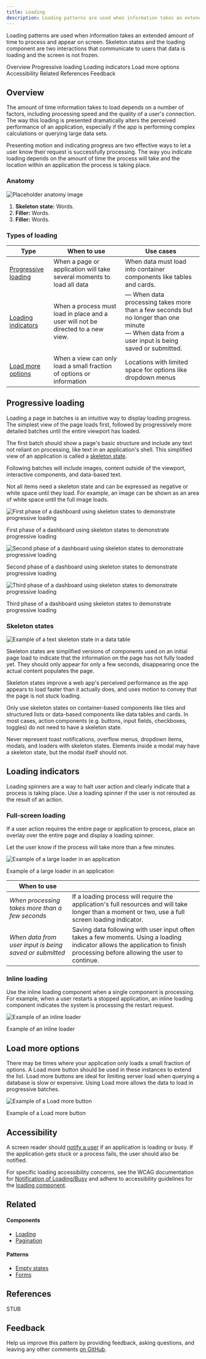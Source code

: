 ```yaml
---
title: Loading
description: Loading patterns are used when information takes an extended amount of time to process and appear on screen.
---
```


<PageDescription>

Loading patterns are used when information takes an extended amount of time to process and appear on screen. Skeleton states and the loading component are two interactions that communicate to users that data is loading and the screen is not frozen.

</PageDescription>

<AnchorLinks>

<AnchorLink>Overview</AnchorLink>
<AnchorLink>Progressive loading</AnchorLink>
<AnchorLink>Loading indicators</AnchorLink>
<AnchorLink>Load more options</AnchorLink>
<AnchorLink>Accessibility</AnchorLink>
<AnchorLink>Related</AnchorLink>
<AnchorLink>References</AnchorLink>
<AnchorLink>Feedback</AnchorLink>

</AnchorLinks>

## Overview

The amount of time information takes to load depends on a number of factors, including processing speed and the quality of a user's connection. The way this loading is presented dramatically alters the perceived performance of an application, especially if the app is performing complex calculations or querying large data sets.

Presenting motion and indicating progress are two effective ways to let a user know their request is successfully processing. The way you indicate loading depends on the amount of time the process will take and the location within an application the process is taking place.

### Anatomy

<Row>
<Column colLg={8}>

![Placeholder anatomy image](images/placeholder_guidance.png)

</Column>
</Row>

1. **Skeleton state:** Words.
1. **Filler:** Words.
1. **Filler:** Words.

### Types of loading

| Type                                        | When to use                                                                      | Use cases                                                                                                                                           |
| ------------------------------------------- | -------------------------------------------------------------------------------- | --------------------------------------------------------------------------------------------------------------------------------------------------- |
| [Progressive loading](#progressive-loading) | When a page or application will take several moments to load all data            | When data must load into container components like tables and cards.                                                                                |
| [Loading indicators](#loading-indicators)   | When a process must load in place and a user will not be directed to a new view. | — When data processing takes more than a few seconds but no longer than one minute <br />— When data from a user input is being saved or submitted. |
| [Load more options](#load-more-options)     | When a view can only load a small fraction of options or information             | Locations with limited space for options like dropdown menus                                                                                        |

## Progressive loading

Loading a page in batches is an intuitive way to display loading progress. The simplest view of the page loads first, followed by progressively more detailed batches until the entire viewport has loaded.

The first batch should show a page's basic structure and include any text not reliant on processing, like text in an application's shell. This simplified view of an application is called a [skeleton state](#skeleton-states).

Following batches will include images, content outside of the viewport, interactive components, and data-based text.

Not all items need a skeleton state and can be expressed as negative or white space until they load. For example, an image can be shown as an area of white space until the full image loads.

<Row>
<Column colLg={4}>

![First phase of a dashboard using skeleton states to demonstrate progressive loading](/images/prog-loading-1.png)

<Caption>
  First phase of a dashboard using skeleton states to demonstrate progressive
  loading
</Caption>

</Column>
<Column colLg={4}>

![Second phase of a dashboard using skeleton states to demonstrate progressive loading](/images/prog-loading-2.png)

<Caption>
  Second phase of a dashboard using skeleton states to demonstrate progressive
  loading
</Caption>

</Column>
<Column colLg={4}>

![Third phase of a dashboard using skeleton states to demonstrate progressive loading](/images/prog-loading-3.png)

<Caption>
  Third phase of a dashboard using skeleton states to demonstrate progressive
  loading
</Caption>

</Column>
</Row>

### Skeleton states

<Row>
<Column colLg={8}>

![Example of a text skeleton state in a data table](images/skeleton.png)

</Column>
</Row>

Skeleton states are simplified versions of components used on an initial page load to indicate that the information on the page has not fully loaded yet. They should only appear for only a few seconds, disappearing once the actual content populates the page.

Skeleton states improve a web app's perceived performance as the app appears to load faster than it actually does, and uses motion to convey that the page is not stuck loading.

Only use skeleton states on container-based components like tiles and structured lists or data-based components like data tables and cards. In most cases, action components (e.g. buttons, input fields, checkboxes, toggles) do not need to have a skeleton state.

Never represent toast notifications, overflow menus, dropdown items, modals, and loaders with skeleton states. Elements inside a modal may have a skeleton state, but the modal itself should not.

## Loading indicators

Loading spinners are a way to halt user action and clearly indicate that a process is taking place. Use a loading spinner if the user is not rerouted as the result of an action.

### Full-screen loading

If a user action requires the entire page or application to process, place an overlay over the entire page and display a loading spinner.

Let the user know if the process will take more than a few minutes.

<Row>
<Column colLg={8}>

![Example of a large loader in an application](/images/larger-loader.png)

<Caption>Example of a large loader in an application</Caption>

</Column>
</Row>

| When to use                                             |                                                                                                                                                                              |
| ------------------------------------------------------- | ---------------------------------------------------------------------------------------------------------------------------------------------------------------------------- |
| _When processing takes more than a few seconds_         | If a loading process will require the application's full resources and will take longer than a moment or two, use a full screen loading indicator.                           |
| _When data from user input is being saved or submitted_ | Saving data following with user input often takes a few moments. Using a loading indicator allows the application to finish processing before allowing the user to continue. |

### Inline loading

Use the inline loading component when a single component is processing. For example, when a user restarts a stopped application, an inline loading component indicates the system is processing the restart request.

<Row>
<Column colLg={8}>

![Example of an inline loader](/images/inline-loading-animated.gif)

<Caption>Example of an inline loader</Caption>

</Column>
</Row>

## Load more options

There may be times where your application only loads a small fraction of options. A Load more button should be used in these instances to extend the list. Load more buttons are ideal for limiting server load when querying a database is slow or expensive. Using Load more allows the data to load in progressive batches.

<Row>
<Column colLg={8}>

![Example of a Load more button](/images/load-more.png)

<Caption>Example of a Load more button</Caption>

</Column>
</Row>

## Accessibility

A screen reader should [notify a user](https://www.w3.org/WAI/GL/wiki/Notification_of_Loading/Busy) if an application is loading or busy. If the application gets stuck or a process fails, the user should also be notified.

For specific loading accessibility concerns, see the WCAG documentation for [Notification of Loading/Busy](https://www.w3.org/WAI/GL/wiki/Notification_of_Loading/Busy) and adhere to accessibility guidelines for the [loading component](/components/loading/accessibility).

## Related

#### Components

- [Loading](/components/loading/code)
- [Pagination](/components/pagination/code)

#### Patterns

- [Empty states](/patterns/empty-states-pattern)
- [Forms](/patterns/forms-pattern)

## References

STUB

## Feedback

Help us improve this pattern by providing feedback, asking questions, and leaving any other comments [on GitHub](https://github.com/carbon-design-system/carbon-website/issues/new?assignees=&labels=feedback&template=feedback.md).
